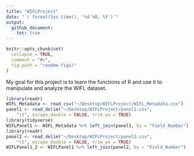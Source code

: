 ```yaml
---
title: "WIFLProject"
date: "`r format(Sys.time(), '%d %B, %Y')`"
output: 
  github_document:
    toc: true
---
```


<!-- README.md is generated from README.Rmd. Please edit that file -->

```r
knitr::opts_chunk$set(
  collapse = TRUE,
  comment = "#>",
  fig.path = "readme-figs/"
)
```

My goal for this project is to learn the functions of R and use it to manipulate and analyze the WIFL dataset. 

```r
library(readr)
WIFL_Metadata <- read_csv("~/Desktop/WIFLProject/WIFL_Metadata.csv")
panel1 <- read_delim("~/Desktop/WIFLProject/panel1.csv", 
    "\t", escape_double = FALSE, trim_ws = TRUE)
library(tidyverse)
WIFLPanel1 <- WIFL_Metadata %>% left_join(panel1, by = "Field_Number")
library(readr)
panel2 <- read_delim("~/Desktop/WIFLProject/panel2.csv", 
    "\t", escape_double = FALSE, trim_ws = TRUE)
WIFLPanel1_2 <- WIFLPanel1 %>% left_join(panel2, by = "Field_Number")
```


